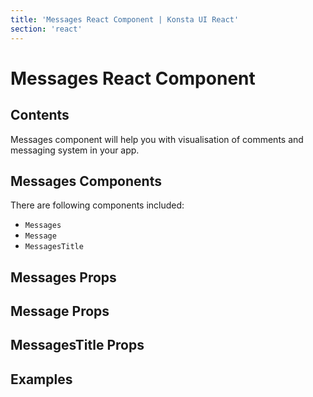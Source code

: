 ```yaml
---
title: 'Messages React Component | Konsta UI React'
section: 'react'
---
```



# Messages React Component

## Contents

Messages component will help you with visualisation of comments and messaging system in your app.

## Messages Components

There are following components included:

- `Messages`
- `Message`
- `MessagesTitle`

## Messages Props

<MessagesProps />

## Message Props

<MessageProps />

## MessagesTitle Props

<MessagesTitleProps />

## Examples

<MessagesExample />

